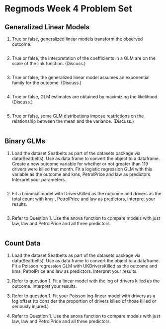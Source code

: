 # Regmods Week 4 Problem Set


## Generalized Linear Models

1. True or false, generalized linear models transform the observed outcome.

```r

```


2. True or false, the interpretation of the coefficients in a GLM are on the scale of the link function. (Discuss.)

```r

```


3. True or false, the generalized linear model assumes an exponential family for the outcome. (Discuss.)

```r

```


4. True or false, GLM estimates are obtained by maximizing the likelihood. (Discuss.)

```r

```


5. True or false, some GLM distributions impose restrictions on the relationship between the mean and the variance. (Discuss.)

```r

```


## Binary GLMs

1. Load the dataset Seatbelts as part of the datasets package via data(Seatbelts). Use as.data.frame to convert the object to a dataframe. Create a new outcome variable for whether or not greater than 119 drivers were killed that month. Fit a logistic regression GLM with this variable as the outcome and kms, PetrolPrice and law as predictors. Interpret your parameters. 

```r

```

2. Fit a binomial model with DriversKilled as the outcome and drivers as the total count with kms , PetrolPrice and law as predictors, interpret your results.

```r

```

3. Refer to Question 1. Use the anova function to compare models with just law, law and PetrolPrice and all three predictors. 

```r

```


## Count Data

1. Load the dataset Seatbelts as part of the datasets package via data(Seatbelts). Use as.data.frame to convert the object to a dataframe. Fit a Poisson regression GLM with UKDriversKilled as the outcome and kms, PetrolPrice and law as predictors. Interpret your results.

2. Refer to question 1. Fit a linear model with the log of drivers killed as the outcome. Interpret your results.

3. Refer to question 1. Fit your Poisson log-linear model with drivers as a log offset (to consider the proportion of drivers killed of those killed or seriously injured.)

4. Refer to Question 1. Use the anova function to compare models with just law, law and PetrolPrice and all three predictors.

